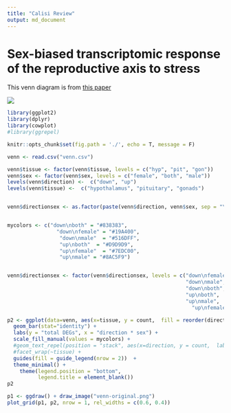 ```yaml
---
title: "Calisi Review"
output: md_document
---
```


# Sex-biased transcriptomic response of the reproductive axis to stress

This venn diagram is from [this paper](https://www.sciencedirect.com/science/article/pii/S0018506X17302696?via%3Dihub)

![](venn-original.png)

```r
library(ggplot2)
library(dplyr)
library(cowplot)
#library(ggrepel)

knitr::opts_chunk$set(fig.path = './', echo = T, message = F)
```

```r
venn <- read.csv("venn.csv")

venn$tissue <- factor(venn$tissue, levels = c("hyp", "pit", "gon"))
venn$sex <- factor(venn$sex, levels = c("female", "both", "male"))
levels(venn$direction) <-  c("down", "up")
levels(venn$tissue) <-  c("hypothalamus", "pituitary", "gonads")


venn$directionsex <- as.factor(paste(venn$direction, venn$sex, sep = "\n"))


mycolors <- c("down\nboth" = "#838383",
                "down\nfemale" = "#19A400", 
                 "down\nmale"  = "#516DFF",
                 "up\nboth"  = "#D9D9D9",
                 "up\nfemale"  = "#7EDC00",
                 "up\nmale" = "#8AC5F9")  


venn$directionsex <- factor(venn$directionsex, levels = c("down\nfemale", 
                                                          "down\nmale",
                                                          "down\nboth",
                                                          "up\nboth",
                                                          "up\nmale",
                                                            "up\nfemale"))

p2 <- ggplot(data=venn, aes(x=tissue, y = count,  fill = reorder(directionsex, desc(directionsex)))) + 
  geom_bar(stat="identity") +
  labs(y = "total DEGs", x = "direction * sex") +
  scale_fill_manual(values = mycolors) +
  #geom_text_repel(position = "stack", aes(x=direction, y = count,  label = count ))
  #facet_wrap(~tissue) +
  guides(fill = guide_legend(nrow = 2))  +
  theme_minimal() +
    theme(legend.position = "bottom",
          legend.title = element_blank())
p2 
```


```r
p1 <- ggdraw() + draw_image("venn-original.png")
plot_grid(p1, p2, nrow = 1, rel_widths = c(0.6, 0.4))
```

